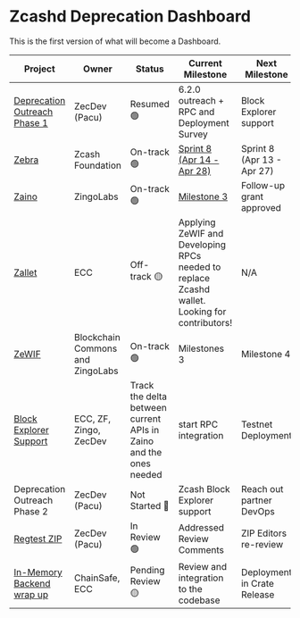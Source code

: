 # Zcashd Deprecation Dashboard

 This is the first version of what will become a Dashboard.
 
| Project | Owner | Status | Current Milestone | Next Milestone |
|----------|----------|----------|----------|----------|
| [Deprecation Outreach Phase 1](https://docs.google.com/spreadsheets/d/1UJxH1cowexGqadU32Uei5Qak6jGhXjb18-T_QBPmDAA/edit?gid=0#gid=0) | ZecDev (Pacu) | Resumed 🟢 | 6.2.0 outreach + RPC and Deployment Survey | Block Explorer support |
| [Zebra](https://github.com/ZcashFoundation/zebra) | Zcash Foundation | On-track 🟢 | [Sprint 8 (Apr 14 - Apr 28)](https://github.com/orgs/ZcashFoundation/projects/9/views/13) | Sprint 8 (Apr 13 - Apr 27) |
| [Zaino](https://github.com/zingolabs/zaino) | ZingoLabs | On-track 🟢 | [Milestone 3](https://github.com/orgs/zingolabs/projects/12) | Follow-up grant approved | 
| [Zallet](https://github.com/zcash/wallet) | ECC | Off-track 🟡 | Applying ZeWIF and Developing RPCs needed to replace Zcashd wallet. Looking for contributors! | N/A | 
| [ZeWIF](https://github.com/ZcashCommunityGrants/zcashcommunitygrants/issues/3) | Blockchain Commons and ZingoLabs | On-track 🟢 | Milestones 3 | Milestone 4 |
| [Block Explorer Support](https://github.com/zcash/zcash-explorer) | ECC, ZF, Zingo, ZecDev | Track the delta between current APIs in Zaino and the ones needed | start RPC integration | Testnet Deployment |
| Deprecation Outreach Phase 2 | ZecDev (Pacu) | Not Started 🔵 | Zcash Block Explorer support | Reach out partner DevOps |
| [Regtest ZIP](https://github.com/zcash/zips/pull/986) | ZecDev (Pacu) | In Review 🟢 | Addressed Review Comments | ZIP Editors re-review |
| [In-Memory Backend wrap up](https://github.com/zcash/zips/pull/986) | ChainSafe, ECC | Pending Review  🟡 | Review and integration to the codebase | Deployment in Crate Release |

